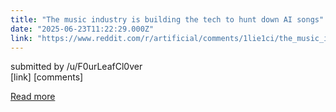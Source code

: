 ```yaml
---
title: "The music industry is building the tech to hunt down AI songs"
date: "2025-06-23T11:22:29.000Z"
link: "https://www.reddit.com/r/artificial/comments/1lie1ci/the_music_industry_is_building_the_tech_to_hunt/"
---
```


submitted by    /u/F0urLeafCl0ver  
 [link]   [comments]

[Read more](https://www.reddit.com/r/artificial/comments/1lie1ci/the_music_industry_is_building_the_tech_to_hunt/)
